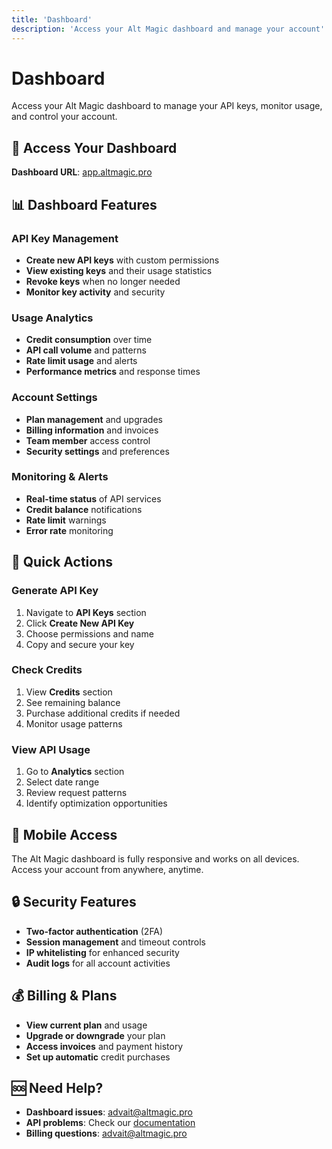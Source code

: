 ```yaml
---
title: 'Dashboard'
description: 'Access your Alt Magic dashboard and manage your account'
---
```


# Dashboard

Access your Alt Magic dashboard to manage your API keys, monitor usage, and control your account.

## 🔑 Access Your Dashboard

**Dashboard URL**: [app.altmagic.pro](https://app.altmagic.pro)

## 📊 Dashboard Features

### API Key Management
- **Create new API keys** with custom permissions
- **View existing keys** and their usage statistics
- **Revoke keys** when no longer needed
- **Monitor key activity** and security

### Usage Analytics
- **Credit consumption** over time
- **API call volume** and patterns
- **Rate limit usage** and alerts
- **Performance metrics** and response times

### Account Settings
- **Plan management** and upgrades
- **Billing information** and invoices
- **Team member** access control
- **Security settings** and preferences

### Monitoring & Alerts
- **Real-time status** of API services
- **Credit balance** notifications
- **Rate limit** warnings
- **Error rate** monitoring

## 🚀 Quick Actions

### Generate API Key
1. Navigate to **API Keys** section
2. Click **Create New API Key**
3. Choose permissions and name
4. Copy and secure your key

### Check Credits
1. View **Credits** section
2. See remaining balance
3. Purchase additional credits if needed
4. Monitor usage patterns

### View API Usage
1. Go to **Analytics** section
2. Select date range
3. Review request patterns
4. Identify optimization opportunities

## 📱 Mobile Access

The Alt Magic dashboard is fully responsive and works on all devices. Access your account from anywhere, anytime.

## 🔒 Security Features

- **Two-factor authentication** (2FA)
- **Session management** and timeout controls
- **IP whitelisting** for enhanced security
- **Audit logs** for all account activities

## 💰 Billing & Plans

- **View current plan** and usage
- **Upgrade or downgrade** your plan
- **Access invoices** and payment history
- **Set up automatic** credit purchases

## 🆘 Need Help?

- **Dashboard issues**: advait@altmagic.pro
- **API problems**: Check our [documentation](/)
- **Billing questions**: advait@altmagic.pro
